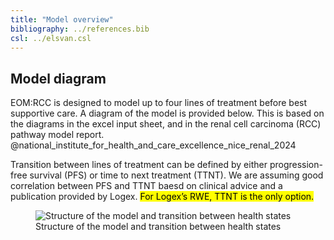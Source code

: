```yaml
---
title: "Model overview"
bibliography: ../references.bib
csl: ../elsvan.csl
---
```


## Model diagram

EOM:RCC is designed to model up to four lines of treatment before best supportive care. A diagram of the model is provided below. This is based on the diagrams in the excel input sheet, and in the renal cell carcinoma (RCC) pathway model report. @national_institute_for_health_and_care_excellence_nice_renal_2024

Transition between lines of treatment can be defined by either progression-free survival (PFS) or time to next treatment (TTNT). We are assuming good correlation between PFS and TTNT baesd on clinical advice and a publication provided by Logex. <mark>For Logex's RWE, TTNT is the only option.</mark>

![Structure of the model and transition between health states](../images/eomrcc_transitions.drawio.png)